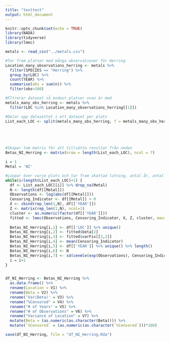 ```yaml
---
title: "testtest"
output: html_document
---
```


```r
knitr::opts_chunk$set(echo = TRUE)
library(NADA)
library(tidyverse)
library(lmec)
```

```r
metals <- read_csv("../metals.csv")

#Tar fram platser med många observationer för Herring
Location_many_observations_herring <- metals %>% 
  filter(SPECIES == "Herring") %>% 
  group_by(LOC) %>% 
  count(YEAR) %>% 
  summarise(obs = sum(n)) %>% 
  filter(obs>100)

#Fltrerar dataset så endast platser ovan är med
metals_many_obs_herring <- metals %>% 
  filter(LOC %in% Location_many_observations_herring[[1]])

#Delar upp datasettet i ett dataset per plats
List_each_LOC <- split(metals_many_obs_herring, f = metals_many_obs_herring$LOC)





#Skapar tom matris för att tillsätta resultat från nedan
Betas_NI_Herring <- matrix(nrow = length(List_each_LOC), ncol = 7)

i = 1
Metal = 'NI'

#Loopar över varje plats och tar fram skattad lutning, antal år, antal observationer, andel censurerat och varians
while(i<length(List_each_LOC)+1) {
  df <- List_each_LOC[[i]] %>% drop_na(Metal)
  N <- length(df[[Metal]])
  Observations <- log(abs(df[[Metal]]))
  Censoring_Indicator <- df[[Metal]] < 0
  X <- cbind(rep_len(1,N), df[['YEAR']])
  Z <- matrix(rep_len(1,N), ncol=1)
  cluster <- as.numeric(factor(df[['YEAR']]))
  fitted <- lmec(Observations, Censoring_Indicator, X, Z, cluster, maxstep = 20, method = "ML")
  
  Betas_NI_Herring[i,1] <- df[['LOC']] %>% unique()
  Betas_NI_Herring[i,2] <- fitted$beta[2]
  Betas_NI_Herring[i,3] <- fitted$varFix[[2,2]]
  Betas_NI_Herring[i,4] <- mean(Censoring_Indicator)
  Betas_NI_Herring[i,5] <- df[['YEAR']] %>% unique() %>% length()
  Betas_NI_Herring[i,6] <- N
  Betas_NI_Herring[i,7] <- sd(cenmle(exp(Observations), Censoring_Indicator, dist = "lognormal" ))
  i = i+1
}


df_NI_Herring <- Betas_NI_Herring %>% 
  as.data.frame() %>% 
  rename(Location = V1) %>% 
  rename(Beta = V2) %>% 
  rename('Var(Beta)' = V3) %>% 
  rename("%Censored" = V4) %>% 
  rename("# of Years" = V5) %>% 
  rename("# of Observations" = V6) %>% 
  rename("Variance of Location" = V7) %>% 
  mutate(Beta = (as.numeric(as.character(Beta)))) %>% 
  mutate(`%Censored` = (as.numeric(as.character(`%Censored`)))*100)

save(df_NI_Herring, file = "df_NI_Herring.Rda")
```

